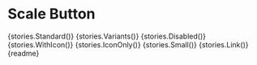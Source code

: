 
<Meta title="Components/Button" component="scale-button"/>

# Scale Button

<Preview>
  <Story name="Standard">
    {stories.Standard()}
  </Story>
</Preview>

<Preview>
  <Story name="Variants">
    {stories.Variants()}
  </Story>
</Preview>

<Preview>
  <Story name="Disabled">
    {stories.Disabled()}
  </Story>
</Preview>

<Preview>
  <Story name="With Icon">
    {stories.WithIcon()}
  </Story>
</Preview>

<Preview>
  <Story name="Icon Only">
    {stories.IconOnly()}
  </Story>
</Preview>

<Preview>
  <Story name="Small">
    {stories.Small()}
  </Story>
</Preview>

<Preview>
  <Story name="Link">
    {stories.Link()}
  </Story>
</Preview>

<Description>
  {readme}
</Description>
